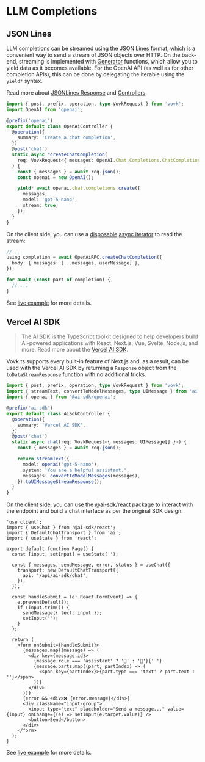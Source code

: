 # LLM Completions

## JSON Lines

LLM completions can be streamed using the [JSON Lines](https://jsonlines.org/) format, which is a convenient way to send a stream of JSON objects over HTTP. On the back-end, streaming is implemented with [Generator](https://developer.mozilla.org/en-US/docs/Web/JavaScript/Reference/Global_Objects/Generator) functions, which allow you to yield data as it becomes available. For the OpenAI API (as well as for other completion APIs), this can be done by delegating the iterable using the `yield*` syntax.

Read more about [JSONLines Response](/controller/jsonlines) and [Controllers](/controllers).

```ts filename="src/modules/llm/LlmController.ts"
import { post, prefix, operation, type VovkRequest } from 'vovk';
import OpenAI from 'openai';

@prefix('openai')
export default class OpenAiController {
  @operation({
    summary: 'Create a chat completion',
  })
  @post('chat')
  static async *createChatCompletion(
    req: VovkRequest<{ messages: OpenAI.Chat.Completions.ChatCompletionMessageParam[] }>
  ) {
    const { messages } = await req.json();
    const openai = new OpenAI();

    yield* await openai.chat.completions.create({
      messages,
      model: 'gpt-5-nano',
      stream: true,
    });
  }
}
```

On the client side, you can use a [disposable](https://github.com/tc39/proposal-explicit-resource-management) [async iterator](https://developer.mozilla.org/en-US/docs/Web/JavaScript/Reference/Global_Objects/AsyncIterator) to read the stream:

```ts
// ...
using completion = await OpenAiRPC.createChatCompletion({
  body: { messages: [...messages, userMessage] },
});

for await (const part of completion) {
  // ...
}
```

See [live example](https://vovk-examples.vercel.app/openai) for more details.

## Vercel AI SDK

> The AI SDK is the TypeScript toolkit designed to help developers build AI-powered applications with React, Next.js, Vue, Svelte, Node.js, and more. Read more about the [Vercel AI SDK](https://sdk.vercel.ai/docs/introduction).

Vovk.ts supports every built-in feature of Next.js and, as a result, can be used with the Vercel AI SDK by returning a `Response` object from the `toDataStreamResponse` function with no additional tricks.

```ts filename="src/modules/ai-sdk/AiSdkController.ts"
import { post, prefix, operation, type VovkRequest } from 'vovk';
import { streamText, convertToModelMessages, type UIMessage } from 'ai';
import { openai } from '@ai-sdk/openai';

@prefix('ai-sdk')
export default class AiSdkController {
  @operation({
    summary: 'Vercel AI SDK',
  })
  @post('chat')
  static async chat(req: VovkRequest<{ messages: UIMessage[] }>) {
    const { messages } = await req.json();

    return streamText({
      model: openai('gpt-5-nano'),
      system: 'You are a helpful assistant.',
      messages: convertToModelMessages(messages),
    }).toUIMessageStreamResponse();
  }
}
```

On the client side, you can use the [@ai-sdk/react](https://www.npmjs.com/package/@ai-sdk/react) package to interact with the endpoint and build a chat interface as per the original SDK design.

```tsx
'use client';
import { useChat } from '@ai-sdk/react';
import { DefaultChatTransport } from 'ai';
import { useState } from 'react';

export default function Page() {
  const [input, setInput] = useState('');

  const { messages, sendMessage, error, status } = useChat({
    transport: new DefaultChatTransport({
      api: '/api/ai-sdk/chat',
    }),
  });

  const handleSubmit = (e: React.FormEvent) => {
    e.preventDefault();
    if (input.trim()) {
      sendMessage({ text: input });
      setInput('');
    }
  };

  return (
    <form onSubmit={handleSubmit}>
      {messages.map((message) => (
        <div key={message.id}>
          {message.role === 'assistant' ? '🤖' : '👤'}{' '}
          {message.parts.map((part, partIndex) => (
            <span key={partIndex}>{part.type === 'text' ? part.text : ''}</span>
          ))}
        </div>
      ))}
      {error && <div>❌ {error.message}</div>}
      <div className="input-group">
        <input type="text" placeholder="Send a message..." value={input} onChange={(e) => setInput(e.target.value)} />
        <button>Send</button>
      </div>
    </form>
  );
}
```


See [live example](https://vovk-examples.vercel.app/ai-sdk) for more details.

